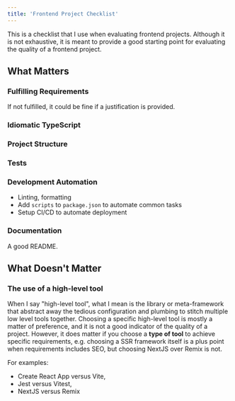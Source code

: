 ```yaml
---
title: 'Frontend Project Checklist'
---
```


This is a checklist that I use when evaluating frontend projects. Although it is not exhaustive, it is meant to provide a good starting point for evaluating the quality of a frontend project.

## What Matters

### Fulfilling Requirements

If not fulfilled, it could be fine if a justification is provided.

### Idiomatic TypeScript

### Project Structure

### Tests

### Development Automation

- Linting, formatting
- Add `scripts` to `package.json` to automate common tasks
- Setup CI/CD to automate deployment

### Documentation

A good README.

## What Doesn't Matter

### The use of a high-level tool

When I say "high-level tool", what I mean is the library or meta-framework that abstract away the tedious configuration and plumbing to stitch multiple low level tools together. Choosing a specific high-level tool is mostly a matter of preference, and it is not a good indicator of the quality of a project. However, it does matter if you choose a **type of tool** to achieve specific requirements, e.g. choosing a SSR framework itself is a plus point when requirements includes SEO, but choosing NextJS over Remix is not.

For examples:

- Create React App versus Vite,
- Jest versus Vitest,
- NextJS versus Remix

